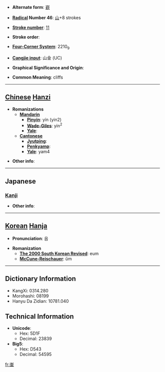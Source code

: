* '''Alternate form''': [[嶔]]

* '''[[Wiktionary:Chinese radical index| Radical]] Number 46''': [[Wiktionary:Chinese radical index 山|山]]+8 strokes

* '''[[Wiktionary:Chinese total strokes index|Stroke number]]''': [[Wiktionary:Chinese total strokes index 11|11]]

* '''Stroke order''': 

* '''[[Wiktionary:Chinese four corner index|Four-Corner System]]''': 2210<sub>9</sub>

* '''[[Wiktionary:Chinese Cangjie index|Cangjie input]]''': 山金 (UC)

* '''Graphical Significance and Origin''': 

* '''Common Meaning''': cliffs

----

== [[Chinese]] [[Hanzi]] ==

* '''Romanizations'''
** '''[[Mandarin]]'''
*** '''[[Pinyin]]''': yín (yin2)
*** '''[[Wade-Giles]]''': yin<sup>2</sup>
*** '''[[Yale]]''': 
** '''[[Cantonese]]'''
*** '''[[Jyutping]]''':
*** '''[[Penkyamp]]''': 
*** '''[[Yale]]''': yam4

* '''Other info''': 

----

==Japanese==
===[[Kanji]]===
{{kanji|on readings=[[ぎん]] (gin)
|kun readings=[[みね]] (mine)
}}

* '''Other info''':  

----

== [[Korean]] [[Hanja]] ==

* '''Pronunciation''': 음

* '''Romanization'''
** '''[[The 2000 South Korean Revised Romanization|The 2000 South Korean Revised]]''': eum
** '''[[McCune-Reischauer]]''': ŭm

----

== Dictionary Information ==

* KangXi: 0314.280
* Morohashi: 08199
* Hanyu Da Zidian: 10781.040

== Technical Information ==

* '''Unicode''':
** Hex: 5D1F
** Decimal: 23839
* '''Big5''':
** Hex: D543
** Decimal: 54595

[[fr:崟]]